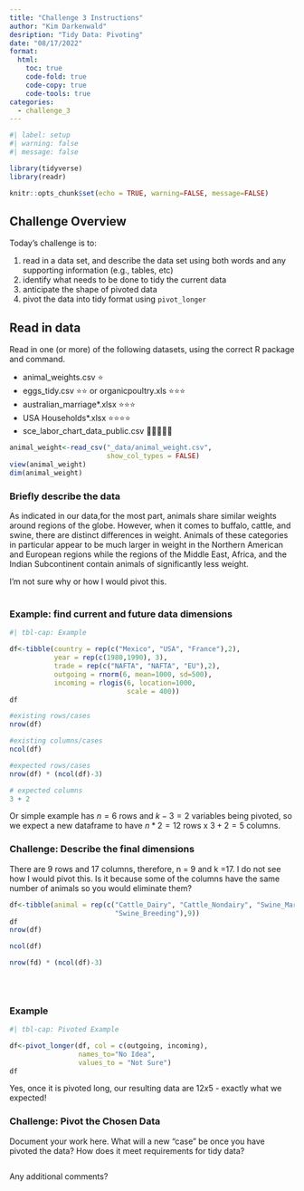```yaml
---
title: "Challenge 3 Instructions"
author: "Kim Darkenwald"
desription: "Tidy Data: Pivoting"
date: "08/17/2022"
format:
  html:
    toc: true
    code-fold: true
    code-copy: true
    code-tools: true
categories:
  - challenge_3
---
```


```r
#| label: setup
#| warning: false
#| message: false

library(tidyverse)
library(readr)

knitr::opts_chunk$set(echo = TRUE, warning=FALSE, message=FALSE)
```

## Challenge Overview

Today's challenge is to:

1.  read in a data set, and describe the data set using both words and any supporting information (e.g., tables, etc)
2.  identify what needs to be done to tidy the current data
3.  anticipate the shape of pivoted data
4.  pivot the data into tidy format using `pivot_longer`

## Read in data

Read in one (or more) of the following datasets, using the correct R package and command.

-   animal_weights.csv ⭐
-   eggs_tidy.csv ⭐⭐ or organicpoultry.xls ⭐⭐⭐
-   australian_marriage\*.xlsx ⭐⭐⭐
-   USA Households\*.xlsx ⭐⭐⭐⭐
-   sce_labor_chart_data_public.csv 🌟🌟🌟🌟🌟

```r
animal_weight<-read_csv("_data/animal_weight.csv",
                        show_col_types = FALSE)
view(animal_weight)
dim(animal_weight)

```

### Briefly describe the data

As indicated in our data,for the most part, animals share similar weights around regions of the globe. However, when it comes to buffalo, cattle, and swine, there are distinct differences in weight.  Animals of these categories in particular appear to be much larger in weight in the Northern American and European regions while the regions of the Middle East, Africa, and the Indian Subcontinent contain animals of significantly less weight.  

I'm not sure why or how I would pivot this.


#
### Example: find current and future data dimensions


```r
#| tbl-cap: Example

df<-tibble(country = rep(c("Mexico", "USA", "France"),2),
           year = rep(c(1980,1990), 3), 
           trade = rep(c("NAFTA", "NAFTA", "EU"),2),
           outgoing = rnorm(6, mean=1000, sd=500),
           incoming = rlogis(6, location=1000, 
                             scale = 400))
df

#existing rows/cases
nrow(df)

#existing columns/cases
ncol(df)

#expected rows/cases
nrow(df) * (ncol(df)-3)

# expected columns 
3 + 2
```

Or simple example has $n = 6$ rows and $k - 3 = 2$ variables being pivoted, so we expect a new dataframe to have $n * 2 = 12$ rows x $3 + 2 = 5$ columns.

### Challenge: Describe the final dimensions

There are 9 rows and 17 columns, therefore, n = 9 and k =17.  I do not see how I would pivot this. Is it because some of the columns have the same number of animals so you would eliminate them? 

```r
df<-tibble(animal = rep(c("Cattle_Dairy", "Cattle_Nondairy", "Swine_Market",
                          "Swine_Breeding"),9))
df
nrow(df)

ncol(df)

nrow(fd) * (ncol(df)-3)
         

            


```


### Example

```r
#| tbl-cap: Pivoted Example

df<-pivot_longer(df, col = c(outgoing, incoming),
                 names_to="No Idea",
                 values_to = "Not Sure")
df
```

Yes, once it is pivoted long, our resulting data are $12x5$ - exactly what we expected!

### Challenge: Pivot the Chosen Data

Document your work here. What will a new "case" be once you have pivoted the data? How does it meet requirements for tidy data?

```r


```

Any additional comments?
